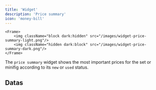```yaml
---
title: 'Widget'
description: 'Price summary'
icon: 'money-bill'
---
```


    <Frame>
        <img className="block dark:hidden" src="/images/widget-price-summary-light.png"/>
        <img className="hidden dark:block" src="/images/widget-price-summary-dark.png"/>
    </Frame>

The `price summary` widget shows the most important prices for the set or minifig according to its `new` or `used` status. 

## Datas

<AccordionGroup>
<MarketPrice />
<PurchasePrice />
<SellingPrice />
<Profit />
</AccordionGroup>